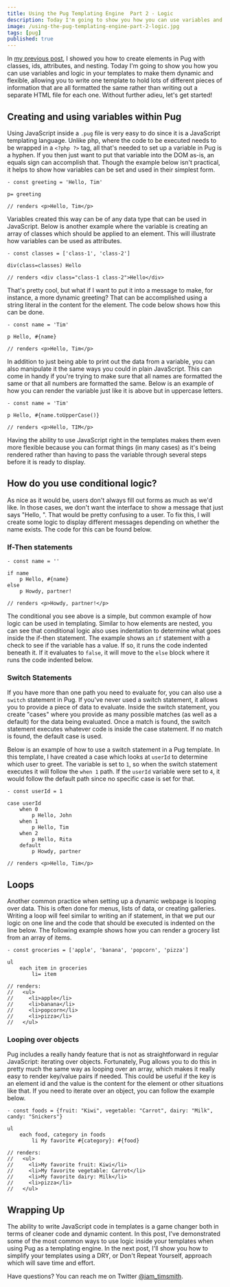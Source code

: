 ```yaml
---
title: Using the Pug Templating Engine  Part 2 - Logic
description: Today I'm going to show you how you can use variables and logic in your templates to make them dynamic and flexible to allow you to display data however you need.
image: /using-the-pug-templating-engine-part-2-logic.jpg
tags: [pug]
published: true
---
```


In [my previous post](/blog/using-the-pug-templating-engine-part-1-markup), I showed you how to create elements in Pug with classes, ids, attributes, and nesting. Today I'm going to show you how you can use variables and logic in your templates to make them dynamic and flexible, allowing you to write one template to hold lots of different pieces of information that are all formatted the same rather than writing out a separate HTML file for each one. Without further adieu, let's get started!

<Gif src='https://media.giphy.com/media/cfUMNY4RfGhEc/giphy.mp4' />

## Creating and using variables within Pug

Using JavaScript inside a `.pug` file is very easy to do since it is a JavaScript templating language. Unlike php, where the code to be executed needs to be wrapped in a `<?php ?>` tag, all that's needed to set up a variable in Pug is a hyphen. If you then just want to put that variable into the DOM as-is, an equals sign can accomplish that. Though the example below isn't practical, it helps to show how variables can be set and used in their simplest form.

```pug
- const greeting = 'Hello, Tim'

p= greeting

// renders <p>Hello, Tim</p>
```

Variables created this way can be of any data type that can be used in JavaScript. Below is another example where the variable is creating an array of classes which should be applied to an element. This will illustrate how variables can be used as attributes.

```pug
- const classes = ['class-1', 'class-2']

div(class=classes) Hello

// renders <div class="class-1 class-2">Hello</div>
```

That's pretty cool, but what if I want to put it into a message to make, for instance, a more dynamic greeting? That can be accomplished using a string literal in the content for the element. The code below shows how this can be done.

```pug
- const name = 'Tim'

p Hello, #{name}

// renders <p>Hello, Tim</p>
```

In addition to just being able to print out the data from a variable, you can also manipulate it the same ways you could in plain JavaScript. This can come in handy if you're trying to make sure that all names are formatted the same or that all numbers are formatted the same. Below is an example of how you can render the variable just like it is above but in uppercase letters.

```pug
- const name = 'Tim'

p Hello, #{name.toUpperCase()}

// renders <p>Hello, TIM</p>
```

Having the ability to use JavaScript right in the templates makes them even more flexible because you can format things (in many cases) as it's being rendered rather than having to pass the variable through several steps before it is ready to display.

## How do you use conditional logic?

As nice as it would be, users don't always fill out forms as much as we'd like. In those cases, we don't want the interface to show a message that just says "Hello, ". That would be pretty confusing to a user. To fix this, I will create some logic to display different messages depending on whether the name exists. The code for this can be found below.

### If-Then statements

```pug
- const name = ''

if name
	p Hello, #{name}
else
	p Howdy, partner!

// renders <p>Howdy, partner!</p>
```

The conditional you see above is a simple, but common example of how logic can be used in templating. Similar to how elements are nested, you can see that conditional logic also uses indentation to determine what goes inside the if-then statement. The example shows an `if` statement with a check to see if the variable has a value. If so, it runs the code indented beneath it. If it evaluates to `false`, it will move to the `else` block where it runs the code indented below.

<EmailSignup title='Like this post? Join my mailing list!' />

### Switch Statements

If you have more than one path you need to evaluate for, you can also use a `switch` statement in Pug. If you've never used a switch statement, it allows you to provide a piece of data to evaluate. Inside the switch statement, you create "cases" where you provide as many possible matches (as well as a default) for the data being evaluated. Once a match is found, the switch statement executes whatever code is inside the case statement. If no match is found, the default case is used.

Below is an example of how to use a switch statement in a Pug template. In this template, I have created a case which looks at `userId` to determine which user to greet. The variable is set to `1`, so when the switch statement executes it will follow the `when 1` path. If the `userId` variable were set to `4`, it would follow the default path since no specific case is set for that.

```pug
- const userId = 1

case userId
	when 0
		p Hello, John
	when 1
		p Hello, Tim
	when 2
		p Hello, Rita
	default
		p Howdy, partner

// renders <p>Hello, Tim</p>
```

## Loops

Another common practice when setting up a dynamic webpage is looping over data. This is often done for menus, lists of data, or creating galleries. Writing a loop will feel similar to writing an if statement, in that we put our logic on one line and the code that should be executed is indented on the line below. The following example shows how you can render a grocery list from an array of items.

```pug
- const groceries = ['apple', 'banana', 'popcorn', 'pizza']

ul
	each item in groceries
		li= item

// renders:
//   <ul>
//     <li>apple</li>
//     <li>banana</li>
//     <li>popcorn</li>
//     <li>pizza</li>
//   </ul>
```

### Looping over objects

Pug includes a really handy feature that is not as straightforward in regular JavaScript: iterating over objects. Fortunately, Pug allows you to do this in pretty much the same way as looping over an array, which makes it really easy to render key/value pairs if needed. This could be useful if the key is an element id and the value is the content for the element or other situations like that. If you need to iterate over an object, you can follow the example below.

```pug
- const foods = {fruit: "Kiwi", vegetable: "Carrot", dairy: "Milk", candy: "Snickers"}

ul
	each food, category in foods
		li My favorite #{category}: #{food}

// renders:
//   <ul>
//     <li>My favorite fruit: Kiwi</li>
//     <li>My favorite vegetable: Carrot</li>
//     <li>My favorite dairy: Milk</li>
//     <li>pizza</li>
//   </ul>
```

## Wrapping Up

The ability to write JavaScript code in templates is a game changer both in terms of cleaner code and dynamic content. In this post, I've demonstrated some of the most common ways to use logic inside your templates when using Pug as a templating engine. In the next post, I'll show you how to simplify your templates using a DRY, or Don't Repeat Yourself, approach which will save time and effort.

Have questions? You can reach me on Twitter [@iam_timsmith](https://www.twitter.com/iam_timsmith).
